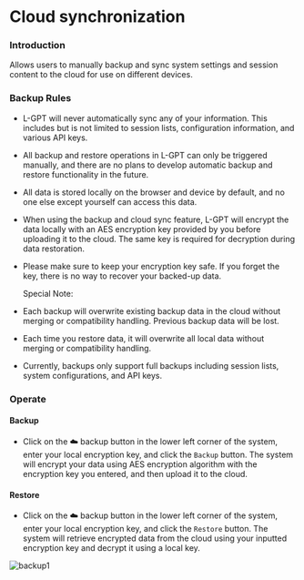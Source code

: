 # Cloud synchronization

### Introduction

Allows users to manually backup and sync system settings and session content to the cloud for use on different devices.

### Backup Rules

- L-GPT will never automatically sync any of your information. This includes but is not limited to session lists, configuration information, and various API keys.
- All backup and restore operations in L-GPT can only be triggered manually, and there are no plans to develop automatic backup and restore functionality in the future.
- All data is stored locally on the browser and device by default, and no one else except yourself can access this data.
- When using the backup and cloud sync feature, L-GPT will encrypt the data locally with an AES encryption key provided by you before uploading it to the cloud. The same key is required for decryption during data restoration.
- Please make sure to keep your encryption key safe. If you forget the key, there is no way to recover your backed-up data.

  Special Note:

- Each backup will overwrite existing backup data in the cloud without merging or compatibility handling. Previous backup data will be lost.
- Each time you restore data, it will overwrite all local data without merging or compatibility handling.
- Currently, backups only support full backups including session lists, system configurations, and API keys.

### Operate

#### Backup

- Click on the ☁️ backup button in the lower left corner of the system, enter your local encryption key, and click the `Backup` button. The system will encrypt your data using AES encryption algorithm with the encryption key you entered, and then upload it to the cloud.

#### Restore

- Click on the ☁️ backup button in the lower left corner of the system, enter your local encryption key, and click the `Restore` button. The system will retrieve encrypted data from the cloud using your inputted encryption key and decrypt it using a local key.

![backup1](/features/backup/backup-1-en.png)
